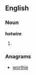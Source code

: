 ==English==
{{wikipedia|dab=hotwire}}

===Noun===
'''hotwire'''

# {{alternative spelling of|[[hot-wire]]}}

===Anagrams===
* [[worthie#English|worthie]]